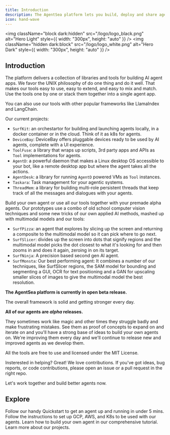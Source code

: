 ```yaml
---
title: Introduction
description: The AgentSea platform lets you build, deploy and share agents with ease.
icon: hand-wave
---
```


<img
  className="block dark:hidden"
  src="/logo/logo_black.png"
  alt="Hero Light"
  style={{ width: "300px", height: "auto" }}
/>
<img
  className="hidden dark:block"
  src="/logo/logo_white.png"
  alt="Hero Dark"
  style={{ width: "300px", height: "auto" }}
/>

## Introduction

The platform delivers a collection of libraries and tools for building AI agent apps. We favor the UNIX philosophy of do one thing and do it well. That makes our tools easy to use, easy to extend, and easy to mix and match. Use the tools one by one or stack them together into a single agent app.

You can also use our tools with other popular frameworks like LlamaIndex and LangChain.  

Our current projects:

* `SurfKit`: an orchestartor for building and launching agents locally, in a docker container or in the cloud. Think of it as k8s for agents.
* `DeviceBay`: DeviceBay offers pluggable devices ready to be used by AI agents, complete with a UI experience.
* `ToolFuse`: a library that wraps up scripts, 3rd party apps and APIs as ``Tool`` implementations for agents.
* `AgentD`: a powerful daemon that makes a Linux desktop OS accessible to your bot, like a remote desktop app but where the agent takes all the actions.
* `AgentDesk`: a library for running ``AgentD`` powered VMs as ``Tool`` instances.
* `Taskara`: Task management for your agentic systems. 
* `ThreadMem`: a library for building multi-role persistent threads that keep track of all the messages and dialogues with your agents.

Build your own agent or use all our tools together with your premade alpha agents. Our prototypes use a combo of old school computer vision techniques and some new tricks of our own applied AI methods, mashed up with multimodal models and our tools:

* `SurfPizza`: an agent that explores by slicing up the screen and returning a composite to the multimodal model so it can pick where to go next.
* `SurfSlicer`: divides up the screen into dots that signify regions and the multimodal model picks the dot closest to what it's looking for and then zooms in and does it again, zeroing in on its target.
* `SurfNinja`: A precision based second gen AI agent.
* `SurfMonsta`: Our best performing agent: It combines a number of our techniques, like SurfSlicer regions, the SAM model for bounding and segmenting a GUI, OCR for text positioning and a GAN for upscaling smaller slices of images to give the multimodal model the best resolution.

**The AgentSea platform is currently in open beta release.**  

The overall framework is solid and getting stronger every day.

**All of our agents are *alpha* releases.**  

They sometimes work like magic and other times they struggle badly and make frustrating mistakes.  See them as proof of concepts to expand on and iterate on and you'll have a strong base of ideas to build your own agents on. We're improving them every day and we'll continue to release new and improved agents as we develop them.  

All the tools are free to use and licensed under the MIT License. 

Insterested in helping? Great! We love contributions. If you've got ideas, bug reports, or code contributions, please open an issue or a pull request in the right repo.  

Let's work together and build better agents now.

## Explore

<CardGroup cols={2}>
  <Card
    title="Quickstart"
    icon="rocket"
    href="./quickstart"
  >
    Follow our handy Quickstart to get an agent up and running in under 5 mins.
  </Card>
  <Card
    title="Set up our Cloud"
    icon="sign-posts-wrench"
    href="./configuration/intro"
  >
    Follow the instructions to set up GCP, AWS, and K8s to be used with our agents.
  </Card>
  <Card
    title="Build your Agent"
    icon="screwdriver-wrench"
    href="./advanced_tutorial"
  >
    Learn how to build your own agent in our comprehensive tutorial.
  </Card>
  <Card 
    title="Surfkit Documentation" 
    icon="book" 
    href="surfkit/intro"
  >
    Learn more about our projects. 
  </Card>
</CardGroup>
